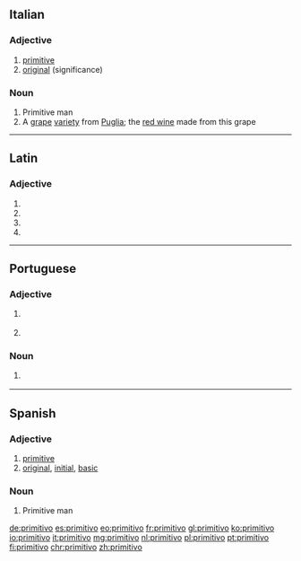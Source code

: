 ==Italian==

===Adjective===
{{it-adj|primitiv}}

# [[primitive]]
# [[original]] (significance)

===Noun===
{{it-noun|m}}

# Primitive man
# A [[grape]] [[variety]] from [[Puglia]]; the [[red wine]] made from this grape

----

==Latin==

===Adjective===
{{la-adj-form|prīmitīvō}}

# {{inflection of|prīmitīvus||dat|m|s|lang=la}}
# {{inflection of|prīmitīvus||dat|n|s|lang=la}}
# {{inflection of|prīmitīvus||abl|m|s|lang=la}}
# {{inflection of|prīmitīvus||abl|n|s|lang=la}}

----

==Portuguese==

===Adjective===
{{pt-adj|primitiv|o}}

# {{l|en|primitive}} {{gloss|pertaining to or harking back to a former time}}
# {{l|en|primitive}} {{gloss|characterised by simplicity or crudeness}}

===Noun===
{{pt-noun|m}}

# {{l|en|primitive}} {{gloss|member of a primitive society}}

----

==Spanish==

===Adjective===
{{es-adj|f=primitiva}}

# [[primitive]]
# [[original]], [[initial]], [[basic]]

===Noun===
{{es-noun|m|f=primitiva}}

# Primitive man

[[de:primitivo]]
[[es:primitivo]]
[[eo:primitivo]]
[[fr:primitivo]]
[[gl:primitivo]]
[[ko:primitivo]]
[[io:primitivo]]
[[it:primitivo]]
[[mg:primitivo]]
[[nl:primitivo]]
[[pl:primitivo]]
[[pt:primitivo]]
[[fi:primitivo]]
[[chr:primitivo]]
[[zh:primitivo]]